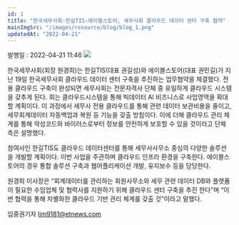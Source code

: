 ```yaml
---
id: 1
title: "한국세무사회-한길TIS-에이블스토어, 세무사회 클라우드 데이터 센터 구축 협약"
mainImgSrc: "/images/resource/blog/blog_1.png"
updatedAt: "2022-04-21"
---
```


<Title>한국세무사회-한길TIS-에이블스토어, 세무사회 클라우드 데이터 센터 구축 협약</Title>
<IssueDate className="">발행일 : 2022-04-21 11:46</IssueDate>

<ImageWrapper text='<기념사진 촬영 모습>'>
  <img src="/images/resource/blog/blog_1.png" />
</ImageWrapper>

한국세무사회(회장 원경희)는 한길TIS(대표 권길성)와 에이블스토어(대표 권민길)가
지난 19일 한국세무사회 클라우드 데이터 센터 구축을 추진하는 업무협약을 체결했다.
전용 클라우드 구축이 완성되면 세무사회는 전문자격사 단체 중 유일하게 클라우드
시스템을 갖추게 된다. 회는 클라우드시스템을 통해 빅데이터 AI 비즈니스로
사업영역을 확대할 계획이다. 이 과정에서 세무사 전용 클라우드를 통해 관련 데이터
보관비용을 줄이고, 세무회계데이터 자동백업과 복원 등 기능을 갖출 방침이다. 이에
더해 클라우드 관리 체계를 통해 악성코드와 바이러스로부터 정보를 안전하게 보호할
수 있을 것이라고 단체 측은 설명했다.

참여사인 한길TIS도 클라우드 데이터센터를 통해 세무사사무소 중심의 다양한 솔루션을 개발할 계획이다.
이번 사업을 주관하며 클라우드 인프라 환경을 구축한다. 에이블스토어의 경우 통합 솔루션 구축과
웹어플리케이션 개발, 유지보수 등을 담당한다.

원경희 이사장은 “회계데이터를 관리하는 회원사무소와 세무 관련 데이터 DB와 플랫폼이 필요한 수임업체
및 협력사를 지원하기 위해 클라우드 센터 구축을 추진 한다”며 “이번 협력을 통해 차별화한 클라우드
기반 관리 체계를 갖출 것”이라고 말했다.

임중권기자 lim9181@etnews.com
